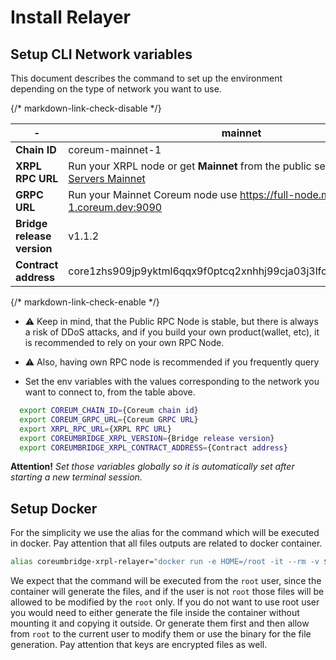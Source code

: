 # Install Relayer

## Setup CLI Network variables

This document describes the command to set up the environment depending on the type of network you
want to use.

{/* markdown-link-check-disable */}

| \-                         | mainnet                                                                                                                                                                                                                          | testnet                                                                                                                                                                                                                          | znet (localnet)             |
| -------------------------- | -------------------------------------------------------------------------------------------------------------------------------------------------------------------------------------------------------------------------------- | -------------------------------------------------------------------------------------------------------------------------------------------------------------------------------------------------------------------------------- | --------------------------- |
| **Chain ID**               | coreum-mainnet-1                                                                                                                                                                                                                 | coreum-testnet-1                                                                                                                                                                                                                 | coreum-devnet-1             |
| **XRPL RPC URL**           | Run your XRPL node or get **Mainnet** from the public server: <a href="https://xrpl.org/docs/tutorials/public-servers" target="_blank" rel="noopener noreferrer" className="text-[#24D494] font-bold">Public Servers Mainnet</a> | Run your XRPL node or get **Testnet** from the public server: <a href="https://xrpl.org/docs/tutorials/public-servers" target="_blank" rel="noopener noreferrer" className="text-[#24D494] font-bold">Public Servers Testnet</a> | http://localhost:5050       |
| **GRPC URL**               | Run your Mainnet Coreum node use https://full-node.mainnet-1.coreum.dev:9090                                                                                                                                                     | Run your Testnet Coreum node use https://full-node.testnet-1.coreum.dev:9090                                                                                                                                                     | localhost:9090              |
| **Bridge release version** | v1.1.2                                                                                                                                                                                                                           | v1.1.2                                                                                                                                                                                                                           | already installed via crust |
| **Contract address**       | core1zhs909jp9yktml6qqx9f0ptcq2xnhhj99cja03j3lfcsp2pgm86studdrz                                                                                                                                                                  | testcore1mmpa2caapm9w5wtdsrzqhe7ndxg0032kzz3g5ju28m0kd6fav9cqtltf9c                                                                                                                                                              | get from the crust settings |

{/* markdown-link-check-enable */}

- ⚠️ Keep in mind, that the Public RPC Node is stable, but there is always a risk of DDoS attacks,
  and if you build your own product(wallet, etc), it is recommended to rely on your own RPC Node.
- ⚠️ Also, having own RPC node is recommended if you frequently query

- Set the env variables with the values corresponding to the network you want to connect to, from
  the table above.

```bash
  export COREUM_CHAIN_ID={Coreum chain id}
  export COREUM_GRPC_URL={Coreum GRPC URL}
  export XRPL_RPC_URL={XRPL RPC URL}
  export COREUMBRIDGE_XRPL_VERSION={Bridge release version}
  export COREUMBRIDGE_XRPL_CONTRACT_ADDRESS={Contract address}
```

**Attention!** _Set those variables globally so it is automatically set after starting a new
terminal session._

## Setup Docker

For the simplicity we use the alias for the command which will be executed in docker. Pay attention
that all files outputs are related to docker container.

```bash
alias coreumbridge-xrpl-relayer="docker run -e HOME=/root -it --rm -v $HOME/.coreumbridge-xrpl-relayer:/root/.coreumbridge-xrpl-relayer coreumfoundation/coreumbridge-xrpl-relayer:$COREUMBRIDGE_XRPL_VERSION"
```

We expect that the command will be executed from the `root` user, since the container will generate
the files, and if the user is not `root` those files will be allowed to be modified by the `root`
only. If you do not want to use root user you would need to either generate the file inside the
container without mounting it and copying it outside. Or generate them first and then allow from
`root` to the current user to modify them or use the binary for the file generation. Pay attention
that keys are encrypted files as well.
